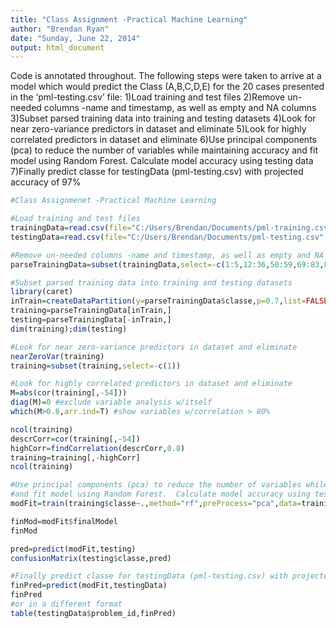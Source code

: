 ```yaml
---
title: "Class Assignment -Practical Machine Learning"
author: "Brendan Ryan"
date: "Sunday, June 22, 2014"
output: html_document
---
```


Code is annotated throughout. The following steps were taken to arrive at a model which would predict the Class (A,B,C,D,E) for the 20 cases presented in the 'pml-testing.csv' file:
1)Load training and test files
2)Remove un-needed columns -name and timestamp, as well as empty and NA columns
3)Subset parsed training data into training and testing datasets
4)Look for near zero-variance predictors in dataset and eliminate
5)Look for highly correlated predictors in dataset and eliminate
6)Use principal components (pca) to reduce the number of variables while maintaining accuracy and fit model using Random Forest.  Calculate model accuracy using testing data
7)Finally predict classe for testingData (pml-testing.csv) with projected accuracy of 97%

```r
#Class Assignmenet -Practical Machine Learning

#Load training and test files
trainingData=read.csv(file="C:/Users/Brendan/Documents/pml-training.csv",header=TRUE)
testingData=read.csv(file="C:/Users/Brendan/Documents/pml-testing.csv",header=TRUE)

#Remove un-needed columns -name and timestamp, as well as empty and NA columns
parseTrainingData=subset(trainingData,select=-c(1:5,12:36,50:59,69:83,87:101,103:112,125:139,141:150))

#Subset parsed training data into training and testing datasets
library(caret)
inTrain=createDataPartition(y=parseTrainingData$classe,p=0.7,list=FALSE)
training=parseTrainingData[inTrain,]
testing=parseTrainingData[-inTrain,]
dim(training);dim(testing)

#Look for near zero-variance predictors in dataset and eliminate
nearZeroVar(training)
training=subset(training,select=-c(1))

#Look for highly correlated predictors in dataset and eliminate
M=abs(cor(training[,-54]))
diag(M)=0 #exclude variable analysis w/itself
which(M>0.8,arr.ind=T) #show variables w/correlation > 80%

ncol(training)
descrCorr=cor(training[,-54])
highCorr=findCorrelation(descrCorr,0.8)
training=training[,-highCorr]
ncol(training)

#Use principal components (pca) to reduce the number of variables while maintaining accuracy
#and fit model using Random Forest.  Calculate model accuracy using testing data
modFit=train(training$classe~.,method="rf",preProcess="pca",data=training)

finMod=modFit$finalModel
finMod

pred=predict(modFit,testing)
confusionMatrix(testing$classe,pred)

#Finally predict classe for testingData (pml-testing.csv) with projected accuracy of 97%
finPred=predict(modFit,testingData)
finPred
#or in a different format
table(testingData$problem_id,finPred)
```

